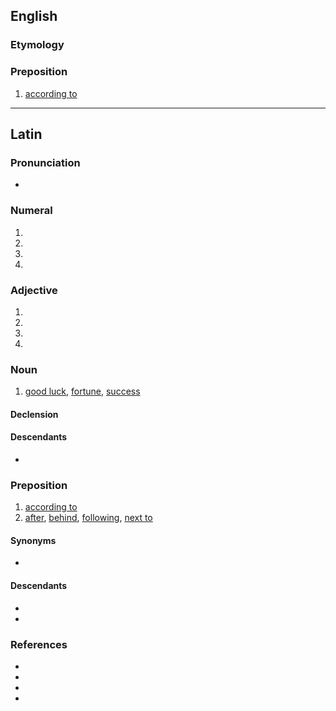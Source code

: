 ==English==

===Etymology===
{{bor|en|la|secundum}}

===Preposition===
{{en-prep}}

# {{lb|en|formal}} [[according to]]

----

==Latin==

===Pronunciation===
* {{la-IPA|secundum}}

===Numeral===
{{la-num-form|secundum}}

# {{inflection of|la|secundus||acc|m|s}}
# {{inflection of|la|secundus||nom|n|s}}
# {{inflection of|la|secundus||acc|n|s}}
# {{inflection of|la|secundus||voc|n|s}}

===Adjective===
{{la-adj-form|secundum}}

# {{inflection of|la|secundus||acc|m|s}}
# {{inflection of|la|secundus||nom|n|s}}
# {{inflection of|la|secundus||acc|n|s}}
# {{inflection of|la|secundus||voc|n|s}}

===Noun===
{{la-noun|secundum<2>}}

# [[good luck]], [[fortune]], [[success]]

====Declension====
{{la-ndecl|secundum<2>}}

====Descendants====
* {{desc|it|secondo}}

===Preposition===
{{la-prep|accusative}}

# [[according to]]
# [[after]], [[behind]], [[following]], [[next to]]

====Synonyms====
* {{sense|according to, in accordance with}} {{l|la|ūsque ad}} {{qualifier|Medieval}}

====Descendants====
* {{desc|it|secondo}}
* {{desc|es|según}}

===References===
* {{R:L&S}}
* {{R:Elementary Lewis}}
* {{R:Gaffiot}}
* {{R:M&A}}